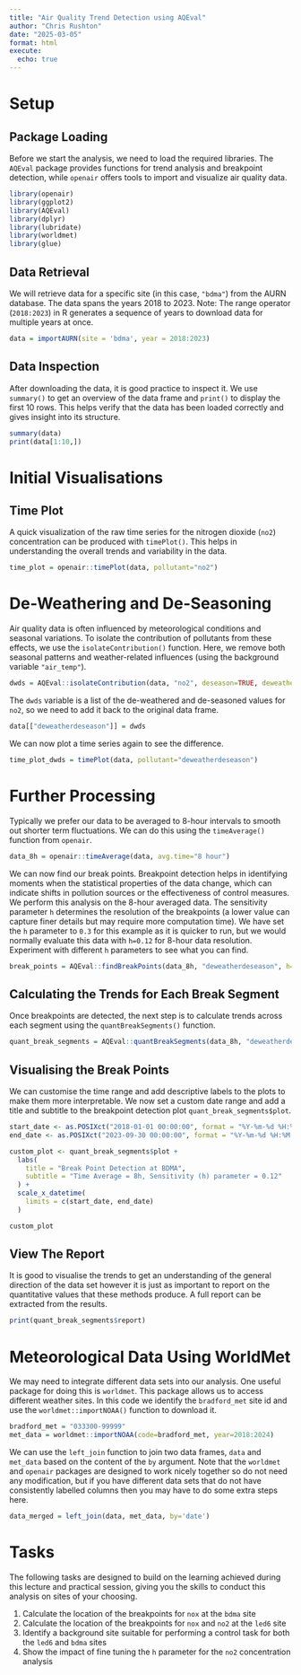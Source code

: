 ```yaml
---
title: "Air Quality Trend Detection using AQEval"
author: "Chris Rushton"
date: "2025-03-05"
format: html
execute:
  echo: true
---
```


# Setup

## Package Loading

Before we start the analysis, we need to load the required libraries. The `AQEval` package provides functions for trend analysis and breakpoint detection, while `openair` offers tools to import and visualize air quality data.

```r
library(openair)
library(ggplot2)
library(AQEval)
library(dplyr)
library(lubridate)
library(worldmet)
library(glue)
```

## Data Retrieval

We will retrieve data for a specific site (in this case, `"bdma"`) from the AURN database. The data spans the years 2018 to 2023. Note: The range operator (`2018:2023`) in R generates a sequence of years to download data for multiple years at once.

```r
data = importAURN(site = 'bdma', year = 2018:2023)
```

## Data Inspection

After downloading the data, it is good practice to inspect it. We use `summary()` to get an overview of the data frame and `print()` to display the first 10 rows. This helps verify that the data has been loaded correctly and gives insight into its structure.

```r
summary(data)
print(data[1:10,])
```

# Initial Visualisations

## Time Plot

A quick visualization of the raw time series for the nitrogen dioxide (`no2`) concentration can be produced with `timePlot()`. This helps in understanding the overall trends and variability in the data.

```r
time_plot = openair::timePlot(data, pollutant="no2")

```

# De-Weathering and De-Seasoning

Air quality data is often influenced by meteorological conditions and seasonal variations. To isolate the contribution of pollutants from these effects, we use the `isolateContribution()` function. Here, we remove both seasonal patterns and weather-related influences (using the background variable `"air_temp"`).

```r
dwds = AQEval::isolateContribution(data, "no2", deseason=TRUE, deweather=TRUE, background='air_temp')

```

The `dwds` variable is a list of the de-weathered and de-seasoned values for `no2`, so we need to add it back to the original data frame.

```r
data[["deweatherdeseason"]] = dwds
```

We can now plot a time series again to see the difference.

```r
time_plot_dwds = timePlot(data, pollutant="deweatherdeseason")

```

# Further Processing

Typically we prefer our data to be averaged to 8-hour intervals to smooth out shorter term fluctuations. We can do this using the `timeAverage()` function from `openair`.

```r
data_8h = openair::timeAverage(data, avg.time="8 hour")
```

We can now find our break points. Breakpoint detection helps in identifying moments when the statistical properties of the data change, which can indicate shifts in pollution sources or the effectiveness of control measures. We perform this analysis on the 8-hour averaged data. The sensitivity parameter `h` determines the resolution of the breakpoints (a lower value can capture finer details but may require more computation time). We have set the `h` parameter to `0.3` for this example as it is quicker to run, but we would normally evaluate this data with `h=0.12` for 8-hour data resolution. Experiment with different `h` parameters to see what you can find.

```r
break_points = AQEval::findBreakPoints(data_8h, "deweatherdeseason", h=0.3)
```

## Calculating the Trends for Each Break Segment

Once breakpoints are detected, the next step is to calculate trends across each segment using the `quantBreakSegments()` function.

```r
quant_break_segments = AQEval::quantBreakSegments(data_8h, "deweatherdeseason", break_points)
```

## Visualising the Break Points

We can customise the time range and add descriptive labels to the plots to make them more interpretable. We now set a custom date range and add a title and subtitle to the breakpoint detection plot `quant_break_segments$plot`.

```r
start_date <- as.POSIXct("2018-01-01 00:00:00", format = "%Y-%m-%d %H:%M:%S")
end_date <- as.POSIXct("2023-09-30 00:00:00", format = "%Y-%m-%d %H:%M:%S")

custom_plot <- quant_break_segments$plot + 
  labs(
    title = "Break Point Detection at BDMA",
    subtitle = "Time Average = 8h, Sensitivity (h) parameter = 0.12"
  ) + 
  scale_x_datetime(
    limits = c(start_date, end_date)
  )

custom_plot
```

## View The Report

It is good to visualise the trends to get an understanding of the general direction of the data set however it is just as important to report on the quantitative values that these methods produce. A full report can be extracted from the results.

```r
print(quant_break_segments$report)
```

# Meteorological Data Using WorldMet

We may need to integrate different data sets into our analysis. One useful package for doing this is `worldmet`. This package allows us to access different weather sites. In this code we identify the `bradford_met` site id and use the `worldmet::importNOAA()` function to download it.

```r
bradford_met = "033300-99999"
met_data = worldmet::importNOAA(code=bradford_met, year=2018:2024)
```

We can use the `left_join` function to join two data frames, `data` and `met_data` based on the content of the `by` argument. Note that the `worldmet` and `openair` packages are designed to work nicely together so do not need any modification, but if you have different data sets that do not have consistently labelled columns then you may have to do some extra steps here.

```r
data_merged = left_join(data, met_data, by='date')
```

# Tasks

The following tasks are designed to build on the learning achieved during this lecture and practical session, giving you the skills to conduct this analysis on sites of your choosing.

1.  Calculate the location of the breakpoints for `nox` at the `bdma` site
2.  Calculate the location of the breakpoints for `nox` and `no2` at the `led6` site
3.  Identify a background site suitable for performing a control task for both the `led6` and `bdma` sites
4.  Show the impact of fine tuning the `h` parameter for the `no2` concentration analysis
